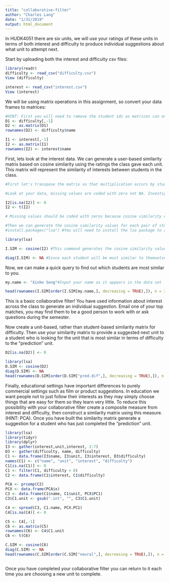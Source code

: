 ```yaml
---
title: "collaborative-filter"
author: "Charles Lang"
date: "1/31/2019"
output: html_document
---
```


In HUDK4051 there are six units, we will use your ratings of these units in terms of both interest and difficulty to produce individual suggestions about what unit to attempt next.

Start by uploading both the interest and difficulty csv files:
```r
library(readr)
difficulty <- read_csv("difficulty.csv")
View (difficulty)

interest <- read_csv("interest.csv")
View (interest)
```

We will be using matrix operations in this assignment, so convert your data frames to matrices:
```r
#HINT: First you will need to remove the student ids as matrices can only contain one data type. You will then need to rename your row names with the student ids.
D1 <- difficulty[,-1]
D2 <- as.matrix(D1)
rownames(D2) <- difficulty$name

I1 <- interest[,-1]
I2 <- as.matrix(I1)
rownames(I2) <- interest$name
```

First, lets look at the interest data. We can generate a user-based similarity matrix based on cosine similarity using the ratings the class gave each unit. This matrix will represent the similarity of interests between students in the class.
```r
#First let's transpose the matrix so that multiplication occurs by students rather than units.

#Look at your data, missing values are coded with zero not NA. Investigate cosine similarity and decide whether your missing values should be coded with zeros or NAs. Explain your choice.

I2[is.na(I2)] <- 0
I2 <- t(I2)

# Missing values should be coded with zeros because cosine similarity calculates the cosine of the angle between two vectors. And the vectors should have the same dimensions. If we code missing values as NAs, then the dimensions will be different.

#Then we can generate the cosine similarity values for each pair of students
#install.packages("lsa") #You will need to install the lsa package to access the cosine command.

library(lsa)

I.SIM <- cosine(I2) #This command generates the cosine similarity values as a new matrix. Click on I.SIM in the Global Environment pane to see what it looks like.

diag(I.SIM) <- NA #Since each student will be most similar to themselves we want to remove that information
```

Now, we can make a quick query to find out which students are most similar to you. 
```r
my.name <- "Xinke Song"#Input your name as it appears in the data set

head(rownames(I.SIM[order(I.SIM[my.name,], decreasing = TRUE),]), n = 2) #This code orders the column of the matrix corresponding to your UNI according to similarity and returns the top two UNI ids for the students who's interests are most similar to yours
```

This is a basic collaborative filter! You have used information about interest across the class to generate an individual suggestion. Email one of your top matches, you may find them to be a good person to work with or ask questions during the semester.

Now create a unit-based, rather than student-based similarity matrix for difficulty. Then use your similarity matrix to provide a suggested next unit to a student who is looking for the unit that is most similar in terms of difficulty to the "prediction" unit. 
```r
D2[is.na(D2)] <- 0

library(lsa)
D.SIM <- cosine(D2)
diag(D.SIM) <- NA
head(rownames(D.SIM[order(D.SIM["pred.dif",], decreasing = TRUE),]), n = 1)
```

Finally, educational settings have important differences to purely commercial settings such as film or product suggestions. In education we want people not to just follow their interests as they may simply choose things that are easy for them so they learn very little. To reduce this possibility with your collaborative filter create a composite measure from interest and difficulty, then construct a similarity matrix using this measure. (HINT: PCA). Once you have built the similarity matrix generate a suggestion for a student who has just completed the "prediction" unit.

```r
library(lsa)
library(tidyr)
library(dplyr)
I3 <- gather(interest,unit,interest, 2:7)
D3 <- gather(difficulty, name, difficulty)
C1 <- data.frame(I3$name, I3$unit, I3$interest, D3$difficulty)
names(C1) <- c("name", "unit", "interest", "difficulty")
C1[is.na(C1)] <- 0
C1 <- filter(C1, difficulty > 0)
C2 <- data.frame(C1$interest, C1$difficulty)

PCA <- prcomp(C2)
PCX <- data.frame(PCA$x)
C3 <- data.frame(C1$name, C1$unit, PCX$PC1)
C3$C1.unit <- gsub(".int", "", C3$C1.unit)

C4 <- spread(C3, C1.name, PCX.PC1)
C4[is.na(C4)] <- 0

C5 <- C4[,-1]
C6 <- as.matrix(C5)
rownames(C6) <- C4$C1.unit
C6 <- t(C6)

C.SIM <- cosine(C6)
diag(C.SIM) <- NA
head(rownames(C.SIM[order(C.SIM["neural",], decreasing = TRUE),]), n = 1)



```

Once you have completed your collaborative filter you can return to it each time you are choosing a new unit to complete.
